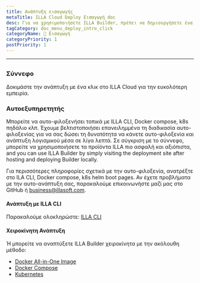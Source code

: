 ```yaml
---
title: Ανάπτυξη εισαγωγής
metaTitle: ILLA Cloud Deploy Εισαγωγή doc
desc: Για να χρησιμοποιήσετε ILLA Builder, πρέπει να δημιουργήσετε ένα περιβάλλον αυτο-φιλοξενίας τοπικά ή να χρησιμοποιήσετε το ILLA Cloud για να παραλείψετε τη διαδικασία κατασκευής και να χρησιμοποιήσετε γρήγορα προϊόντα ILLA.
tagCategory: doc_menu_deploy_intro_click
categoryName: 👋 Εισαγωγή
categoryPriority: 1
postPriority: 1
---
```


* * *

## <h2 hidden>Ανάπτυξη εισαγωγής</h2>

### Σύννεφο

Δοκιμάστε την ανάπτυξη με ένα κλικ στο ILLA Cloud για την ευκολότερη εμπειρία.

### Αυτοεξυπηρετητής

Μπορείτε να αυτο-φιλοξενήσει τοπικά με ILLA CLI, Docker compose, k8s πηδάλιο κλπ. Έχουμε βελτιστοποιήσει επανειλημμένα τη διαδικασία αυτο-φιλοξενίας για να σας δώσει τη δυνατότητα να κάνετε αυτο-φιλοξενία και ανάπτυξη λογισμικού μέσα σε λίγα λεπτά. Σε σύγκριση με το σύννεφο, μπορείτε να χρησιμοποιήσετε τα προϊόντα ILLA πιο ασφαλή και αξιόπιστα, and you can use ILLA Builder by simply visiting the deployment site after hosting and deploying Builder locally.

Για περισσότερες πληροφορίες σχετικά με την αυτο-φιλοξενία, ανατρέξτε στο ILA CLI, Docker compose, k8s helm boot pages.
Αν έχετε προβλήματα με την αυτο-ανάπτυξη σας, παρακαλούμε επικοινωνήστε μαζί μας στο GitHub ή business@illasoft.com.

#### Ανάπτυξη με ILLA CLI

Παρακαλούμε ολοκληρώστε: [ILLA CLI](https://www.illacloud.com/docs/illa-cli)

#### Χειροκίνητη Ανάπτυξη

Ή μπορείτε να αναπτύξετε ILLA Builder χειροκίνητα με την ακόλουθη μέθοδο:

-   [Docker All-in-One Image](https://github.com/illacloud/deploy-illa-manually/blob/main/docker/README.md)
-   [Docker Compose](https://github.com/illacloud/deploy-illa-manually/blob/main/docker-compose/README.md)
-   [Kubernetes](https://github.com/illacloud/deploy-illa-manually/blob/main/kubernetes/README.md)

